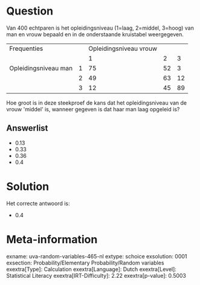 Question
========

Van 400 echtparen is het opleidingsniveau (1=laag, 2=middel, 3=hoog) van
man en vrouw bepaald en in de onderstaande kruistabel weergegeven.

  ---------------------- --- ------------------------ ---- ----
  Frequenties                Opleidingsniveau vrouw        
                             1                        2    3
  Opleidingsniveau man   1   75                       52   3
                         2   49                       63   12
                         3   12                       45   89
  ---------------------- --- ------------------------ ---- ----

Hoe groot is in deze steekproef de kans dat het opleidingsniveau van de
vrouw \'middel\' is, wanneer gegeven is dat haar man laag opgeleid is?

Answerlist
----------

* 0.13
* 0.33
* 0.36
* 0.4

Solution
========

Het correcte antwoord is: 

* 0.4

Meta-information
================
exname: uva-random-variables-465-nl
extype: schoice
exsolution: 0001
exsection: Probability/Elementary Probability/Random variables
exextra[Type]: Calculation
exextra[Language]: Dutch
exextra[Level]: Statistical Literacy
exextra[IRT-Difficulty]: 2.22
exextra[p-value]: 0.5003
